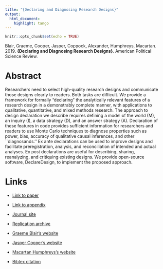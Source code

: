 ```yaml
---
title: "{Declaring and Diagnosing Research Designs}"
output:
  html_document:
    highlight: tango
---
```


```r
knitr::opts_chunk$set(echo = TRUE)
```

Blair, Graeme, Cooper, Jasper, Coppock, Alexander, Humphreys, Macartan. 2019. <b>{Declaring and Diagnosing Research Designs}</b>. American Political Science Review.

# Abstract
Researchers need to select high-quality research designs and communicate those designs clearly to readers. Both tasks are difficult. We provide a framework for formally "declaring" the analytically relevant features of a research design in a demonstrably complete manner, with applications to qualitative, quantitative, and mixed methods research. The approach to design declaration we describe requires defining a model of the world (M), an inquiry (I), a data strategy (D), and an answer strategy (A). Declaration of these features in code provides sufficient information for researchers and readers to use Monte Carlo techniques to diagnose properties such as power, bias, accuracy of qualitative causal inferences, and other ``diagnosands.'' Ex ante declarations can be used to improve designs and facilitate preregistration, analysis, and reconciliation of intended and actual analyses. Ex post declarations are useful for describing, sharing, reanalyzing, and critiquing existing designs. We provide open-source software, DeclareDesign, to implement the proposed approach.

# Links
 - <a href='blair_cooper_coppock_humphreys_2019.pdf' target='_blank'>Link to paper</a>
 - <a href='blair_cooper_coppock_humphreys_2019_appendix.pdf'target='_blank'>Link to appendix</a>
 - <a href='https://doi.org/10.1017/S0003055419000194'target='_blank'>Journal site</a>
 - <a href='https://doi.org/10.7910/DVN/XYT1VB'target='_blank'>Replication archive</a>

 - <a href= 'https://graemeblair.com' target='_blank'>Graeme Blair's website</a>
 - <a href= 'https://www.linkedin.com/in/jasper-jack-cooper' target='_blank'>Jasper Cooper's website</a>
 - <a href= 'https://macartan.github.io/' target='_blank'>Macartan Humphreys's website</a>
 - <a href='blair_cooper_coppock_humphreys_2019.txt'target='_blank'>Bibtex citation</a>

